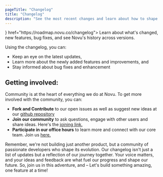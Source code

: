 ```yaml
---
pageTitle: "Changelog"
title: "Changelog"
description: "See the most recent changes and learn about how to shape Novu's future"
---
```



<Cards>
  <Card
    title="Novu's Changelog"
    icon={<MapIcon className="w-4 h-4" />}
    href="https://roadmap.novu.co/changelog">
    Learn about what's changed, new features, bug fixes, and see Novu's history
    across versions.
  </Card>
</Cards>

Using the changelog, you can:

- Keep an eye on the latest updates,
- Learn more about the newly added features and improvements, and
- Stay informed about bug fixes and enhancement

## Getting involved:

Community is at the heart of everything we do at Novu. To get more involved with the community, you can:

- **Fork and Contribute** to our open issues as well as suggest new ideas at our [github repository](https://github.com/novuhq/novu)
- **Join our community** to ask questions, engage with other users and share ideas. Here's the [joining link.](https://discord.gg/novu?ref=docs-join-our-community)
- **Participate in our office hours** to learn more and connect with our core team. Join us [here.](https://www.youtube.com/@novuhq/streams)

<Callout type="info">
  Remember, we're not building just another product, but a community of
  passionate developers who shape its evolution. Our changelog isn't just a list
  of updates but a reflection of our journey together. Your voice matters, and
  your ideas and feedback are what fuel our progress and shape our future. So,
  join us in this adventure, and – Let's build something amazing, one feature at
  a time!
</Callout>
